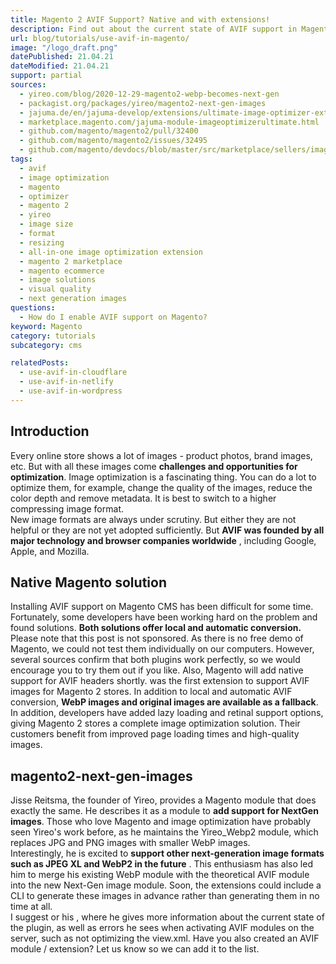 ```yaml
---
title: Magento 2 AVIF Support? Native and with extensions!
description: Find out about the current state of AVIF support in Magento 2.
url: blog/tutorials/use-avif-in-magento/
image: "/logo_draft.png"
datePublished: 21.04.21
dateModified: 21.04.21
support: partial
sources:
  - yireo.com/blog/2020-12-29-magento2-webp-becomes-next-gen
  - packagist.org/packages/yireo/magento2-next-gen-images
  - jajuma.de/en/jajuma-develop/extensions/ultimate-image-optimizer-extension-for-magento-2
  - marketplace.magento.com/jajuma-module-imageoptimizerultimate.html
  - github.com/magento/magento2/pull/32400
  - github.com/magento/magento2/issues/32495
  - github.com/magento/devdocs/blob/master/src/marketplace/sellers/image-tips.md
tags:
  - avif
  - image optimization
  - magento
  - optimizer
  - magento 2
  - yireo
  - image size
  - format
  - resizing
  - all-in-one image optimization extension
  - magento 2 marketplace
  - magento ecommerce
  - image solutions
  - visual quality
  - next generation images
questions:
  - How do I enable AVIF support on Magento?
keyword: Magento
category: tutorials
subcategory: cms

relatedPosts:
  - use-avif-in-cloudflare
  - use-avif-in-netlify
  - use-avif-in-wordpress
---
```


## Introduction

Every online store shows a lot of images - product photos, brand images, etc. But with all these images come **challenges and opportunities for optimization**. Image optimization is a fascinating thing. You can do a lot to optimize them, for example, change the quality of the images, reduce the color depth and remove metadata. It is best to switch to a higher compressing image format.  
New image formats are always under scrutiny. But either they are not helpful or they are not yet adopted sufficiently. But **AVIF was founded by all major technology and browser companies worldwide** , including Google, Apple, and Mozilla.

## Native Magento solution

Installing AVIF support on Magento CMS has been difficult for some time. Fortunately, some developers have been working hard on the problem and found solutions. **Both solutions offer local and automatic conversion.**  
Please note that this post is not sponsored. As there is no free demo of Magento, we could not test them individually on our computers. However, several sources confirm that both plugins work perfectly, so we would encourage you to try them out if you like. Also, <Link ext="" link="github.com/magento/magento2/pull/32400" text="according to a Github pull request," /> Magento will add native support for AVIF headers shortly. <h callback="{callback}" level="{2}" text="Ultimate Image Optimizer Extension" /> <Link ext="" link="jajuma.de/en/jajuma-develop/extensions/ultimate-image-optimizer-extension-for-magento-2" text="Ultimate Image Optimizer Extension for Magento 2" /> was the first extension to support AVIF images for Magento 2 stores. In addition to local and automatic AVIF conversion, **WebP images and original images are available as a fallback**. In addition, developers have added lazy loading and retinal support options, giving Magento 2 stores a complete image optimization solution. Their customers benefit from improved page loading times and high-quality images.

## magento2-next-gen-images

Jisse Reitsma, the founder of Yireo, provides a Magento module that does exactly the same. He describes it as a module to **add support for NextGen images**. Those who love Magento and image optimization have probably seen Yireo's work before, as he maintains the Yireo_Webp2 module, which replaces JPG and PNG images with smaller WebP images.  
Interestingly, he is excited to **support other next-generation image formats such as JPEG XL and WebP2 in the future** . This enthusiasm has also led him to merge his existing WebP module with the theoretical AVIF module into the new Next-Gen image module. Soon, the extensions could include a CLI to generate these images in advance rather than generating them in no time at all.  
I suggest <Link ext="" link="packagist.org/packages/yireo/magento2-next-gen-images" text="visiting his module page on Packagist" /> or his <Link ext="" link="yireo.com/blog/2020-12-29-magento2-webp-becomes-next-gen" text="blog post" /> , where he gives more information about the current state of the plugin, as well as errors he sees when activating AVIF modules on the server, such as not optimizing the view.xml. Have you also created an AVIF module / extension? Let us know so we can add it to the list.
